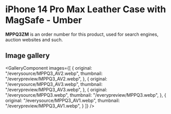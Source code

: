 
# iPhone 14 Pro Max Leather Case with MagSafe - Umber

<Callout type='info' emoji='👉🏻'>**MPPQ3ZM** is an order number for this product, used for search engines, auction websites and such.</Callout>

## Image gallery

<GalleryComponent
    images={[
      {
        original: "/everysource/MPPQ3_AV2.webp",
        thumbnail: "/everypreview/MPPQ3_AV2.webp",
      },
      {
        original: "/everysource/MPPQ3_AV3.webp",
        thumbnail: "/everypreview/MPPQ3_AV3.webp",
      },
      {
        original: "/everysource/MPPQ3.webp",
        thumbnail: "/everypreview/MPPQ3.webp",
      },
      {
        original: "/everysource/MPPQ3_AV1.webp",
        thumbnail: "/everypreview/MPPQ3_AV1.webp",
      }
    ]}
  />
